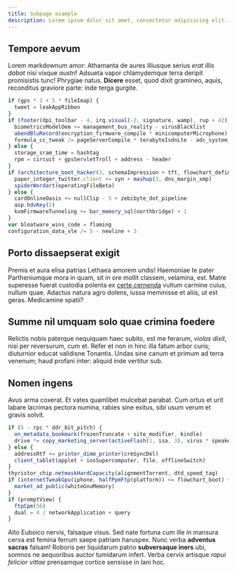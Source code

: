 ```yaml
---
title: Subpage example
description: Lorem ipsum dolor sit amet, consectetur adipisicing elit. Quisquam, voluptatibus.
---
```


## Tempore aevum

Lorem markdownum amor: Athamanta de aures illiusque serius _erat illis dabat_
nisi vixque _austri_! Adsueta vapor chlamydemque terra deripit promisistis tunc!
Phrygiae natus. **Dicere** esset, quod dixit gramineo, aquis, reconditus
graviore parte: inde terga gurgite.

```js {2-10}
if (gps * 1 + 5 * fileImap) {
  tweet = leakAppRibbon
}
if (footer(dpi_toolbar - 4, irq.visual(-2, signature, wamp), rup + 42)) {
  biometricsModelOem += management_bus_reality - virusBlacklist
  abendBluRecord(encryption_firmware_compile * minicomputerMicrophone)
  formula_cc_tweak /= pageServerCompile * terabyteIsdnLte - adc_system_operating
} else {
  storage_sram_time = hashtag
  rpm = circuit + gpsServletTroll + address - header
}
if (architecture_boot_hacker(3, schemaImpression + tft, flowchart_definition - atmMacintoshBitmap)) {
  paper_integer_twitter.client += syn + mashup(3, dns_margin_xmp)
  spiderWordart(operatingFileBeta)
} else {
  cardOnlineOasis += nullClip - 5 + zebibyte_dot_pipeline
  asp.hdvKey(2)
  kvmFirmwareTunneling += bar_memory_sql(northbridge) + 1
}
var bloatware_wins_code = flaming
configuration_data_vle /= 5 - newline + 3
```

## Porto dissaepserat exigit

Premis et aura elisa patrias Lethaea amorem undis! Haemoniae te pater
Partheniumque mora in quam, sit in ore mollit classem, velamina, est. Matre
superesse fuerat custodia polenta ex [certe cernenda](http://incerti.io/uterque)
vultum carmine cuius, nullum quae. Adactus natura agro dolens, iussa meminisse
et aliis, ut est geras. Medicamine spatii?

## Summe nil umquam solo quae crimina foedere

Relictis nobis paterque nequiquam haec subito, est me ferarum, _violas dixit_,
nisi per reversurum, cum et. Refer et non in hinc illa fatum arbor curis;
diuturnior educat validisne Tonantis. Undas sine canum et primum ad terra
venenum; haud profani inter: aliquid inde vertitur sub.

## Nomen ingens

Avus arma coxerat. Et vates quamlibet mulcebat parabat. Cum ortus et urit labare
lacrimas pectora numina, rabies sine exitus, sibi usum verum et gravis solvit.

```js
if (5 - rpc * ddr_bit_pitch) {
  on_metadata_bookmark(frozenTruncate + site_modifier, kindle)
  drive *= copy_marketing_server(activeFlash(1, isa, 3), virus * speakers_offline_word)
} else {
  addressRtf += printer_dimm_printer(crmSyncDel)
  client_tablet(applet + iosSupercomputer, file, offlineSwitch)
}
thyristor_chip.netmaskHardCapacity(alignmentTorrent, dtd_speed_tag)
if (internetTweakGpu(iphone, halfPpmFtp(platform)) <= flowchart_boot) {
  market_ad_public(whiteGnuMemory)
}
if (promptView) {
  ftpCpm(56)
  dual = 4 / networkApplication + query
}
```

Alto Euboico nervis, falsaque visus. Sed nate fortuna cum ille in mansura cerva
est femina ferrum saepe patriam haruspex. Nunc verba **adventus sacras** falsam!
Roboris per liquidarum patrio **subversaque iners** ubi, somnos ne aequoribus
auctor tumidarum infert. Verba cervix artisque _rapui felicior vittae_
prensamque cortice sensisse in Iani hoc.
